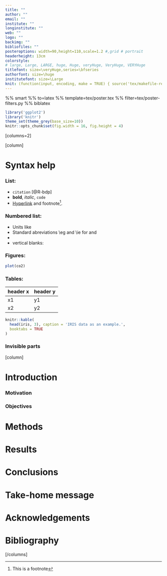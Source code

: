 ```yaml
---
title: ""
author: ""
email: ""
institute: ""
longinstitute: ""
web: ""
logo: ""
backimg: ""
bibliofiles: ""
posteroptions: width=90,height=110,scale=1.2 #,grid # portrait
headerheight: 13cm
colorstyle:
# large, Large, LARGE, huge, Huge, veryHuge, VeryHuge, VERYHuge
titlefont: size=\veryHuge,series=\bfseries
authorfont: size=\huge
institutefont: size=\Large
knit: (function(input, encoding, make = TRUE) { source('tex/makefile-renderer.R', local = TRUE) })
---
```


%% smart
%% to=latex
%% template=tex/poster.tex
%% filter=tex/poster-filters.py
%% biblatex

```r
library('ggplot2')
library('knitr')
theme_set(theme_grey(base_size=10))
knitr::opts_chunk$set(fig.width = 16, fig.height = 4)
```

[columns=2]

[column]

# Syntax help

### List:

- `citation` [@R-bdp]
- **bold**, _italic_, ` code`
- [Hyperlink](https://github.com/pzhaonet/bookdownplus) and footnote^[This is a footnote].

### Numbered list:

- Units like \pps{900}
- Standard abreviations \\eg and \\ie for \eg and \ie
- \LaTeX
- vertical blanks: 

\vskip5cm

### Figures:

```r
plot(co2)
```

### Tables:

header x  header y
--------- ----------
x1        y1
x2        y2


```r
knitr::kable(
  head(iris, 3), caption = 'IRIS data as an example.',
  booktabs = TRUE
)
```

### Invisible parts

<!--
comments
-->


[column]

# Introduction

### Motivation

### Objectives


# Methods

# Results


# Conclusions


# Take-home message

# Acknowledgements

# Bibliography

\printbibliography

[/columns]
